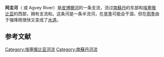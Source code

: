 '''阿圭河'''（{{lang-en|Agwei River}} 或 Agvey River）是[[皮博爾河|皮博爾河]]的一条支流，流过[[南蘇丹|南蘇丹]]的东部和[[埃塞俄比亚|埃塞俄比亚]]的西部，拥有支流{{tsl|en|Abara River|阿巴拉河}}和{{tsl|en|Kongkong River|空空河}}。这条河是一条半流河，在[[旱季|旱季]]可能会干涸，但在[[雨季|雨季]]由于强降雨很快又变成了[[流水|水道]]。
==参考文献==
{{reflist}}
{{南蘇丹河流}}
{{衣索比亞河流}}
[[Category:埃塞俄比亚河流|Category:埃塞俄比亚河流]]
[[Category:南蘇丹河流|Category:南蘇丹河流]]